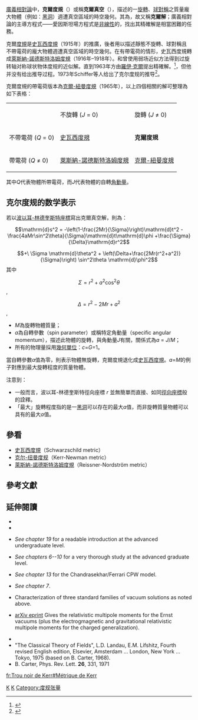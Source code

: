 {{noteTA
|G1=物理學
}}
[[廣義相對論|廣義相對論]]中，'''克爾度規'''（{{lang-en|Kerr metric}}）或稱'''克爾真空'''（{{lang-en|Kerr vacuum}}），描述的一[[自轉|旋轉]]、[[球對稱|球對稱]]之質量龐大物體（例如：[[黑洞|黑洞]]）週遭真空區域的時空幾何。其為{{le|廣義相對論的精確解|Exact solutions in general relativity}}，故又稱'''克爾解'''；廣義相對論的主導方程式——愛因斯坦場方程式是[[非線性|非線性]]的，找出其精確解是相當困難的任務。

克爾[[度規|度規]]是[[史瓦西度規|史瓦西度規]]（1915年）的推廣，後者用以描述靜態不旋轉、球對稱且不帶電荷的龐大物體週遭真空區域的時空幾何。在有帶電荷的情形，史瓦西度規轉成[[萊斯納-諾德斯特洛姆度規|萊斯納-諾德斯特洛姆度規]]（1916年–1918年）。{{le|約瑟夫·冷澤|Josef Lense}}和{{le|漢斯·提爾苓|Hans Thirring}}曾使用弱场近似方法得到过旋转轴对称球状物体度规的近似解。直到1963年方由[[羅伊·克爾|羅伊·克爾]]提出精確解。<ref>{{cite journal |title=The World as a Hologram |last=Kerr |first=Roy P.|authorlink=羅伊·克爾 |doi=10.1103/PhysRevLett.11.237 |date=1963 |journal=Physical Review Letters |volume=11 |issue=5 |pages=237–238|arxiv= |bibcode= }}{{ADS|1963PhRvL..11..237K}}</ref>，但他并没有给出推导过程。1973年Schiffer等人给出了克尔度规的推导<ref>{{lang|en|Schiffer, M.M. et al., 1973, ''J. Math. Phys.'', '''14''', 52.}}</ref>。

克爾度規的帶電荷版本為[[克爾-紐曼度規|克爾-紐曼度規]]（1965年），以上四個相關的解可整理為如下表格：
{| class="wikitable" style="margin:1.0em auto;"
| 
| 不旋轉 (''J'' = 0)
| 旋轉 (''J'' ≠ 0)
|- 
| 不帶電荷 (''Q'' = 0)
| [[史瓦西度規|史瓦西度規]]
| '''克爾度規'''
|-
| 帶電荷 (''Q'' ≠ 0)
| [[萊斯納-諾德斯特洛姆度規|萊斯納-諾德斯特洛姆度規]]
| [[克爾-紐曼度規|克爾-紐曼度規]]
|}
其中''Q''代表物體所帶電荷，而''J''代表物體的自轉[[角動量|角動量]]。

==克尔度规的数学表示==
若以[[波以耳-林德奎斯特座標|波以耳-林德奎斯特座標]]寫出克爾真空解，則為：
:<math>\mathrm{d}s^2 = -\left(1-\frac{2Mr}{\Sigma}\right)\mathrm{d}t^2 -\frac{4aMr\sin^2\theta}{\Sigma}\mathrm{d}t\mathrm{d}\phi +\frac{\Sigma}{\Delta}\mathrm{d}r^2</math>
::<math>+\ \Sigma \mathrm{d}\theta^2 + \left(\Delta+\frac{2Mr(r^2+a^2)} {\Sigma}\right) \sin^2\theta \mathrm{d}\phi^2</math>
其中
:<math>\Sigma=r^2+a^2\cos^2\theta</math>,
:<math>\Delta=r^2-2Mr+a^2</math>,
* ''M''為旋轉物體質量；
* ''a''為自轉參數（spin parameter）或稱特定角動量（specific angular momentum），描述此物體的旋轉，與角動量''J''有關，關係式為''a'' = ''J''/''M''；
* 所有的物理量採用[[幾何單位|幾何單位]]：''c''=''G''=1。

當自轉參數''a''值為零，則表示物體無旋轉，克爾度規退化成[[史瓦西度規|史瓦西度規]]。''a''=''M''的例子對應到最大旋轉程度的質量物體。

注意到：
* 一般而言，波以耳-林德奎斯特徑向座標 ''r'' 並無簡單而直接、如同[[极坐标系|徑向座標]]般的詮釋。
* 「最大」旋轉程度指的是一[[黑洞|黑洞]]可以存在的最大''a''值，而非旋轉質量物體可以具有的最大''a''值。

== 參看 ==
* [[史瓦西度規|史瓦西度規]]（Schwarzschild metric）
* [[克尔-纽曼度规|克尔-纽曼度规]]（Kerr-Newman metric）
* [[萊斯納-諾德斯特洛姆度規|萊斯納-諾德斯特洛姆度規]]（Reissner-Nordström metric）

==參考文獻==
{{reflist}}

==延伸閱讀==
{{refbegin|2}}
* {{cite book | author=Stephani, Hans; Kramer, Dietrich; MacCallum, Malcolm; Hoenselaers, Cornelius & Herlt, Eduard | title=Exact Solutions of Einstein's Field Equations | location=Cambridge | publisher=Cambridge University Press | year=2003 | id=ISBN 978-0-521-46136-8}}
* {{cite book | author=O'Neill, Barrett| title=The Geometry of Kerr Black Holes| location=Wellesley, MA | publisher=A. K. Peters| year =1995 | id=ISBN 978-1-56881-019-5 }}
* {{cite book | author=D'Inverno, Ray | title=Introducing Einstein's Relativity | location=Oxford | publisher=Clarendon Press | year=1992 | id=ISBN 978-0-19-859686-8}} ''See chapter 19'' for a readable introduction at the advanced undergraduate level.
* {{cite book | author=Chandrasekhar, S. | title=The Mathematical Theory of Black Holes | location=Oxford | publisher=Clarendon Press | year=1992 | id=ISBN 978-0-19-850370-5}} ''See chapters 6--10'' for a very thorough study at the advanced graduate level.
* {{cite book | author=Griffiths, J. B. | title=Colliding Plane Waves in General Relativity | url=https://archive.org/details/flooved2782 | location=Oxford | publisher=Oxford University Press | year=1991 | id=ISBN 978-0-19-853209-5}} ''See chapter 13'' for the Chandrasekhar/Ferrari CPW model.
* {{cite book | author=Adler, Ronald; Bazin, Maurice & Schiffer, Menahem| title=Introduction to General Relativity | edition=Second Edition | location=New York | publisher=McGraw-Hill| year =1975 | id=ISBN 978-0-07-000423-8 }} ''See chapter 7''.
*{{cite arXiv |author=Perez, Alejandro; and Moreschi, Osvaldo M. |title=Characterizing exact solutions from asymptotic physical concepts | year=2000| eprint=gr-qc/0012100 | version=27 Dec 2000}} Characterization of three standard families of vacuum solutions as noted above.
*{{cite journal |author=Sotiriou, Thomas P.; and Apostolatos, Theocharis A. |title = Corrections and Comments on the Multipole Moments of Axisymmetric Electrovacuum Spacetimes |journal=Class. Quant. Grav. |volume= 21 |year=2004 |pages= 5727-5733}}[http://www.arxiv.org/abs/gr-qc/0407064 arXiv eprint] {{Wayback|url=http://www.arxiv.org/abs/gr-qc/0407064 |date=20200812221807 }} Gives the relativistic multipole moments for the Ernst vacuums (plus the electrogmagnetic and gravitational relativistic multipole moments  for the charged generalization).
* {{Cite book | last=Penrose R | title=Battelle Rencontres | editor=ed C. de Witt and J. Wheeler | publisher =W. A. Benjamin, New York | year=1968 | page= 222}}
* "The Classical Theory of Fields", L.D. Landau, E.M. Lifshitz, Fourth revised English edition, Elsevier, Amsterdam ... London, New York ... Tokyo, 1975 (based on B. Carter, 1968).
*B. Carter, Phys. Rev. Lett. '''26''', 331, 1971
{{refend}}

{{黑洞}}
{{Relativity}}
{{廣義相對論}}
{{Time travel}}

[[Category:廣義相對論的精確解|K]]
[[Category:黑洞|K]]
[[Category:度规张量|Category:度规张量]]

[[fr:Trou_noir_de_Kerr#Métrique_de_Kerr|fr:Trou noir de Kerr#Métrique de Kerr]]
